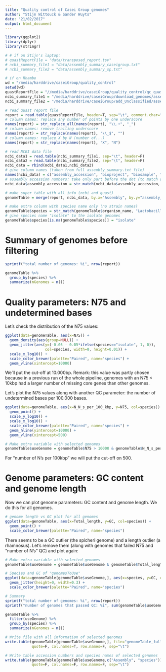 ---
title: "Quality control of Casei Group genomes"
author: "Stijn Wittouck & Sander Wuyts"
date: "21/02/2017"
output: html_document
---

```{r setup, include=FALSE}
library(ggplot2)
library(dplyr)
library(stringr)

# # if on Stijn's laptop:
# quastReportFile = "data/transposed_report.tsv"
# ncbi_summary_file1 = "data/assembly_summary_caseigroup.txt"
# ncbi_summary_file2 = "data/assembly_summary_sp.txt"

# if on Rhambo
wd = "/media/harddrive/caseiGroup/quality_control"
setwd(wd)
quastReportFile = "//media/harddrive/caseiGroup/quality_control/qc_quast_allGenomes_results/transposed_report.tsv"
ncbi_summary_file1 = "/media/harddrive/caseiGroup/download_genomes/assembly_summary_caseigroup.txt"
ncbi_summary_file2 = "/media/harddrive/caseiGroup/add_Unclassified/assembly_summary_sp.txt"

# read quast report file
report = read.table(quastReportFile, header=T, sep="\t", comment.char="", quote="")
# column names: replace any number of points by one underscore
names(report) = str_replace_all(names(report), "\\.+", "_")
# column names: remove trailing underscore
names(report) = str_replace(names(report), "\\_$", "")
# column names: replace X by N (number of...)
names(report) = str_replace(names(report), "X", "N")

# read NCBI data file
ncbi_data1 = read.table(ncbi_summary_file1, sep="\t", header=F)
ncbi_data2 = read.table(ncbi_summary_file2, sep="\t", header=F)
ncbi_data = rbind(ncbi_data1,ncbi_data2)
# give column names (taken from full assembly_summary.txt file)
names(ncbi_data) = c("assembly_accession", "bioproject", "biosample", "wgs_master", "refseq_category","taxid", "species_taxid",  "organism_name", "infraspecific_name", "isolate", "version_status", "assembly_level", "release_type",  "genome_rep", "seq_rel_date", "asm_name", "submitter", "gbrs_paired_asm", "paired_asm_comp","ftp_path",  "excluded_from_refseq")
# assembly accession numbers: take only part before the dot (to match accession numbers in quast table)
ncbi_data$assembly_accession = str_match(ncbi_data$assembly_accession, "(.*)( |\\.)")[,2]

# make super table with all info (ncbi and quast)
genomeTable = merge(report, ncbi_data, by.x="Assembly", by.y="assembly_accession", all.x=T)

# make extra column with species name only (no strain names)
genomeTable$species = str_match(genomeTable$organism_name, "Lactobacillus ([a-z]*)")[,2]
# give species name "isolate" to the isolate genomes
genomeTable$species[is.na(genomeTable$species)] = "isolate"
```

# Summary of genomes before filtering

```{r, echo=FALSE}
sprintf("total number of genomes: %i", nrow(report))
```

```{r, echo=FALSE}
genomeTable %>%
  group_by(species) %>%
  summarize(nGenomes = n())
```

# Quality parameters: N75 and undetermined bases

Let's check the distribution of the N75 values:

```{r, echo=FALSE}
ggplot(data=genomeTable, aes(x=N75)) +
  geom_density(aes(group=NULL)) +
  geom_jitter(aes(y=(-0.05 - 0.05*ifelse(species=="isolate", 1, 0)),
                  col=species, width=0, height=0.01)) +
  scale_x_log10() +
  scale_color_brewer(palette="Paired", name="species") +
  geom_vline(xintercept=10000)
```

We'll put the cut-off at 10.000bp. Remark: this value was partly chosen because in a previous run of the whole pipeline, genomes with an N75 < 10kbp had a larger number of missing core genes than other genomes. 

Let's plot the N75 values along with another QC parameter: the number of undetermined bases per 100.000 bases. 

```{r, echo=FALSE}
ggplot(data=genomeTable, aes(x=N_N_s_per_100_kbp, y=N75, col=species)) +
  geom_point() +
  scale_y_log10() +
  scale_x_log10() +
  scale_color_brewer(palette="Paired", name="species") +
  geom_hline(yintercept=10000) +
  geom_vline(xintercept=500)

# Make extra variable with selected genomes
genomeTable$useGenome = genomeTable$N75 > 10000 & genomeTable$N_N_s_per_100_kbp < 500
```

For "number of N's per 100kbp" we will put the cut-off on 500. 

# Genome parameters: GC content and genome length

Now we can plot genome parameters: GC content and genome length. We do this for all genomes. 

```{r, echo=FALSE}
# genome length vs GC plot for all genomes
ggplot(data=genomeTable, aes(x=Total_length, y=GC, col=species)) +
  geom_point() +
  scale_color_brewer(palette="Paired", name="species")
```

There seems to be a GC outlier (the spicheri genome) and a length outlier (a rhamnosus). Let's remove them (along with genomes that failed N75 and "number of N's" QC) and plot again: 

```{r, echo=FALSE}
# Make extra variable with selected genomes
genomeTable$useGenome = genomeTable$useGenome & genomeTable$Total_length < 4e6 & genomeTable$GC < 50

# Species and GC of "genomesToUse"
ggplot(data=genomeTable[genomeTable$useGenome,], aes(x=species, y=GC, col=species)) +
  geom_jitter(height=0, width=0.3) +
  scale_color_brewer(palette="Paired", name="species")

# Summary
sprintf("total number of genomes: %i", nrow(report))
sprintf("number of genomes that passed QC: %i", sum(genomeTable$useGenome))
```

```{r, echo=FALSE}
genomeTable %>%
  filter(useGenome) %>%
  group_by(species) %>%
  summarize(nGenomes = n())
```

```{r, echo=FALSE}
# Write file with all information of selected genomes
write.table(genomeTable[genomeTable$useGenome,], file="genomeTable_full.tsv",
            quote=F, col.names=T, row.names=F, sep="\t")

# Write table accession numbers and species names of selected genomes
write.table(genomeTable[genomeTable$useGenome,c("Assembly", "species")], file="genomeTable.tsv",
            quote=F, col.names=F, row.names=F, sep="\t")
```

